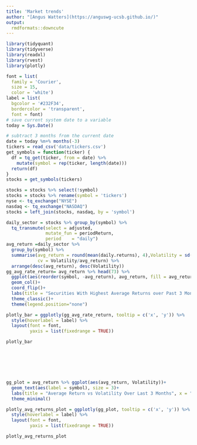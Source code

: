 ```yaml
---
title: 'Market trends'
author: "[Angus Watters](https://anguswg-ucsb.github.io/)"
output:
  rmdformats::downcute
---
```



```r
library(tidyquant)
library(tidyverse)
library(readxl)
library(rvest)
library(plotly)
```

```r
font = list(
  family = 'Courier',
  size = 15,
  color = 'white')
label = list(
  bgcolor = '#232F34',
  bordercolor = 'transparent',
  font = font)
# save current system date to a variable
today = Sys.Date()

# subtract 3 months from the current date
date = today %m+% months(-3)
tickers = read_csv('data/tickers.csv') 
get_symbols = function(ticker) {
  df = tq_get(ticker, from = date) %>%
    mutate(symbol = rep(ticker, length(date)))
  return(df)
}
stocks = get_symbols(tickers)

stocks = stocks %>% select(!symbol)
stocks = stocks %>% rename(symbol = 'tickers')
nyse <- tq_exchange("NYSE")
nasdaq <- tq_exchange("NASDAQ")
stocks = left_join(stocks, nasdaq, by = 'symbol')
```




```r
daily_sector = stocks %>% group_by(symbol) %>% 
  tq_transmute(select = adjusted, 
               mutate_fun = periodReturn, 
               period    = "daily")
avg_return =daily_sector %>% 
  group_by(symbol) %>%
  summarise(avg_return = round(mean(daily.returns), 4),Volatility = sd(daily.returns),
            cv = Volatility/avg_return) %>% 
  arrange(desc(avg_return), desc(Volatility))
gg_avg_rate_return= avg_return %>% head(73) %>%
  ggplot(aes(reorder(symbol, -avg_return), avg_return, fill = avg_return))+
  geom_col()+
  coord_flip()+
  labs(title = "Securities With Highest Average Returns over Past 3 Month", x = "Security", y = "Average Return")+
  theme_classic()+
  theme(legend.position="none")

plotly_bar = ggplotly(gg_avg_rate_return, tooltip = c('x', 'y')) %>%
  style(hoverlabel = label) %>% 
  layout(font = font, 
         yaxis = list(fixedrange = TRUE))

plotly_bar

```

<br>
<br>
<br>
<br>

```r
gg_plot = avg_return %>% ggplot(aes(avg_return, Volatility))+
  geom_text(aes(label = symbol), size = 3)+
  labs(title = "Average Return vs Volatility Over Last 3 Months", x = "Average Return", subtitle = "Data Source: Yahoo Finance")+
  theme_minimal()

plotly_avg_returns_plot = ggplotly(gg_plot, tooltip = c('x', 'y')) %>%
  style(hoverlabel = label) %>% 
  layout(font = font, 
         yaxis = list(fixedrange = TRUE))

plotly_avg_returns_plot
```






